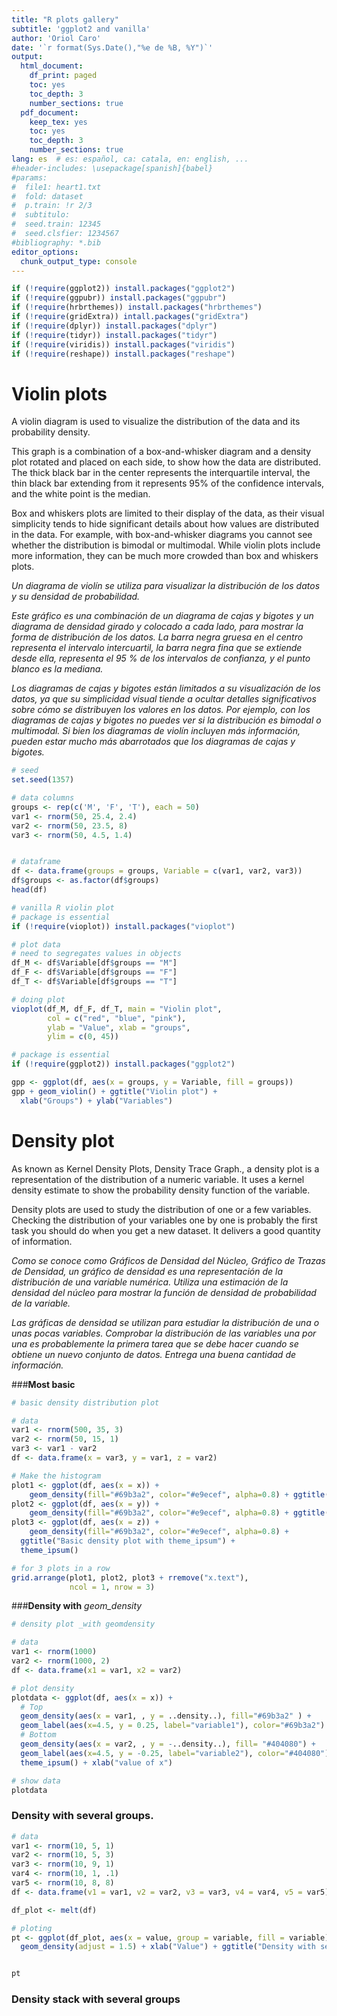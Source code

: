 ```yaml
---
title: "R plots gallery"
subtitle: 'ggplot2 and vanilla'
author: 'Oriol Caro'
date: '`r format(Sys.Date(),"%e de %B, %Y")`'
output:
  html_document:
    df_print: paged
    toc: yes
    toc_depth: 3
    number_sections: true
  pdf_document:
    keep_tex: yes
    toc: yes
    toc_depth: 3
    number_sections: true
lang: es  # es: español, ca: catala, en: english, ...
#header-includes: \usepackage[spanish]{babel}
#params:
#  file1: heart1.txt
#  fold: dataset
#  p.train: !r 2/3
#  subtitulo:  
#  seed.train: 12345
#  seed.clsfier: 1234567
#bibliography: *.bib  
editor_options: 
  chunk_output_type: console
---
```


```r
if (!require(ggplot2)) install.packages("ggplot2")
if (!require(ggpubr)) install.packages("ggpubr")
if (!require(hrbrthemes)) install.packages("hrbrthemes")
if (!require(gridExtra)) intall.packages("gridExtra")
if (!require(dplyr)) install.packages("dplyr")
if (!require(tidyr)) install.packages("tidyr")
if (!require(viridis)) install.packages("viridis")
if (!require(reshape)) install.packages("reshape")
```


# **Violin plots**

A violin diagram is used to visualize the distribution of the data and its probability density.

This graph is a combination of a box-and-whisker diagram and a density plot rotated and placed on each side, to show how the data are distributed. The thick black bar in the center represents the interquartile interval, the thin black bar extending from it represents 95% of the confidence intervals, and the white point is the median.

Box and whiskers plots are limited to their display of the data, as their visual simplicity tends to hide significant details about how values are distributed in the data. For example, with box-and-whisker diagrams you cannot see whether the distribution is bimodal or multimodal. While violin plots include more information, they can be much more crowded than box and whiskers plots. 

*Un diagrama de violín se utiliza para visualizar la distribución de los datos y su densidad de probabilidad.*

*Este gráfico es una combinación de un diagrama de cajas y bigotes y un diagrama de densidad girado y colocado a cada lado, para mostrar la forma de distribución de los datos. La barra negra gruesa en el centro representa el intervalo intercuartil, la barra negra fina que se extiende desde ella, representa el 95 % de los intervalos de confianza, y el punto blanco es la mediana.*

*Los diagramas de cajas y bigotes están limitados a su visualización de los datos, ya que su simplicidad visual tiende a ocultar detalles significativos sobre cómo se distribuyen los valores en los datos. Por ejemplo, con los diagramas de cajas y bigotes no puedes ver si la distribución es bimodal o multimodal. Si bien los diagramas de violín incluyen más información, pueden estar mucho más abarrotados que los diagramas de cajas y bigotes.*

```r
# seed
set.seed(1357)

# data columns
groups <- rep(c('M', 'F', 'T'), each = 50)
var1 <- rnorm(50, 25.4, 2.4)
var2 <- rnorm(50, 23.5, 8)
var3 <- rnorm(50, 4.5, 1.4)


# dataframe
df <- data.frame(groups = groups, Variable = c(var1, var2, var3))
df$groups <- as.factor(df$groups)
head(df)
```

```r
# vanilla R violin plot
# package is essential
if (!require(vioplot)) install.packages("vioplot")

# plot data
# need to segregates values in objects
df_M <- df$Variable[df$groups == "M"]
df_F <- df$Variable[df$groups == "F"]
df_T <- df$Variable[df$groups == "T"]

# doing plot
vioplot(df_M, df_F, df_T, main = "Violin plot", 
        col = c("red", "blue", "pink"),
        ylab = "Value", xlab = "groups",
        ylim = c(0, 45))
```

```r
# package is essential 
if (!require(ggplot2)) install.packages("ggplot2")

gpp <- ggplot(df, aes(x = groups, y = Variable, fill = groups))
gpp + geom_violin() + ggtitle("Violin plot") +
  xlab("Groups") + ylab("Variables")
```


# **Density plot**

As known as Kernel Density Plots, Density Trace Graph., a density plot is a representation of the distribution of a numeric variable. It uses a kernel density estimate to show the probability density function of the variable.

Density plots are used to study the distribution of one or a few variables. Checking the distribution of your variables one by one is probably the first task you should do when you get a new dataset. It delivers a good quantity of information. 

*Como se conoce como Gráficos de Densidad del Núcleo, Gráfico de Trazas de Densidad, un gráfico de densidad es una representación de la distribución de una variable numérica. Utiliza una estimación de la densidad del núcleo para mostrar la función de densidad de probabilidad de la variable.*

*Las gráficas de densidad se utilizan para estudiar la distribución de una o unas pocas variables. Comprobar la distribución de las variables una por una es probablemente la primera tarea que se debe hacer cuando se obtiene un nuevo conjunto de datos. Entrega una buena cantidad de información.*

###**Most basic**

```r
# basic density distribution plot

# data
var1 <- rnorm(500, 35, 3)
var2 <- rnorm(50, 15, 1)
var3 <- var1 - var2
df <- data.frame(x = var3, y = var1, z = var2)

# Make the histogram
plot1 <- ggplot(df, aes(x = x)) +
    geom_density(fill="#69b3a2", color="#e9ecef", alpha=0.8) + ggtitle("Basic density plot")
plot2 <- ggplot(df, aes(x = y)) +
    geom_density(fill="#69b3a2", color="#e9ecef", alpha=0.8) + ggtitle("Basic density plot")
plot3 <- ggplot(df, aes(x = z)) +
    geom_density(fill="#69b3a2", color="#e9ecef", alpha=0.8) + 
  ggtitle("Basic density plot with theme_ipsum") +
  theme_ipsum()

# for 3 plots in a row
grid.arrange(plot1, plot2, plot3 + rremove("x.text"), 
             ncol = 1, nrow = 3)

```

###**Density with** *geom_density*

```r
# density plot _with geomdensity

# data
var1 <- rnorm(1000)
var2 <- rnorm(1000, 2)
df <- data.frame(x1 = var1, x2 = var2)

# plot density
plotdata <- ggplot(df, aes(x = x)) +
  # Top
  geom_density(aes(x = var1, , y = ..density..), fill="#69b3a2" ) +
  geom_label(aes(x=4.5, y = 0.25, label="variable1"), color="#69b3a2") +
  # Bottom
  geom_density(aes(x = var2, , y = -..density..), fill= "#404080") +
  geom_label(aes(x=4.5, y = -0.25, label="variable2"), color="#404080") +
  theme_ipsum() + xlab("value of x")

# show data
plotdata
```

### **Density with several groups.**

```r
# data
var1 <- rnorm(10, 5, 1)
var2 <- rnorm(10, 5, 3)
var3 <- rnorm(10, 9, 1)
var4 <- rnorm(10, 1, .1)
var5 <- rnorm(10, 8, 8)
df <- data.frame(v1 = var1, v2 = var2, v3 = var3, v4 = var4, v5 = var5)

df_plot <- melt(df)

# ploting
pt <- ggplot(df_plot, aes(x = value, group = variable, fill = variable)) +
  geom_density(adjust = 1.5) + xlab("Value") + ggtitle("Density with several groups")


pt

```

### **Density stack with several groups**